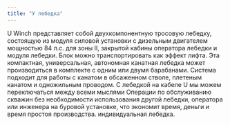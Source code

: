 ```yaml
---
title: "У лебедка"
---
```


U Winch представляет собой двухкомпонентную тросовую лебедку, состоящую из модуля силовой установки с дизельным двигателем мощностью 84 л.с. для зоны II, закрытой кабины оператора лебедки и модуля лебедки. Блок можно транспортировать как эффект лифта. Эта компактная, универсальная, автономная канатная лебедка может производиться в комплекте с одним или двумя барабанами. Система подходит для работы с канатом в обсаженном стволе, плетеным канатом и одножильным проводом. С лебедкой на кабеле U мы можем переключаться между всеми мыслями Операции по обслуживанию скважин без необходимости использования другой лебедки, оператора или инженера на буровой установке, что экономит время, деньги и время простоя производства. индивидуальная лебедка.